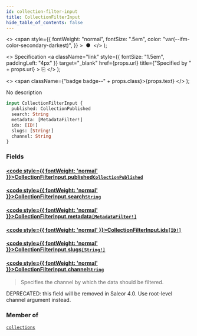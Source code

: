```yaml
---
id: collection-filter-input
title: CollectionFilterInput
hide_table_of_contents: false
---
```


  <>
    <span
      style={{
        fontWeight: "normal",
        fontSize: ".5em",
        color: "var(--ifm-color-secondary-darkest)",
      }}
    >
      &nbsp;●&nbsp;
    </span>
  </>
);

  <>
    Specification
    <a
      className="link"
      style={{ fontSize: "1.5em", paddingLeft: "4px" }}
      target="\_blank"
      href={props.url}
      title={"Specified by " + props.url}
    >
      ⎘
    </a>
  </>
);

  <>
    <span className={"badge badge--" + props.class}>{props.text}</span>
  </>
);

No description

```graphql
input CollectionFilterInput {
  published: CollectionPublished
  search: String
  metadata: [MetadataFilter!]
  ids: [ID!]
  slugs: [String!]
  channel: String
}
```

### Fields

#### [<code style={{ fontWeight: 'normal' }}>CollectionFilterInput.<b>published</b></code>](#)<Bullet />[`CollectionPublished`](../../api-reference/enums/collection-published) <Badge class="secondary" text="enum"/>

>

#### [<code style={{ fontWeight: 'normal' }}>CollectionFilterInput.<b>search</b></code>](#)<Bullet />[`String`](../../api-reference/scalars/string) <Badge class="secondary" text="scalar"/>

>

#### [<code style={{ fontWeight: 'normal' }}>CollectionFilterInput.<b>metadata</b></code>](#)<Bullet />[`[MetadataFilter!]`](../../api-reference/inputs/metadata-filter) <Badge class="secondary" text="list"/> <Badge class="secondary" text="input"/>

>

#### [<code style={{ fontWeight: 'normal' }}>CollectionFilterInput.<b>ids</b></code>](#)<Bullet />[`[ID!]`](../../api-reference/scalars/id) <Badge class="secondary" text="list"/> <Badge class="secondary" text="scalar"/>

>

#### [<code style={{ fontWeight: 'normal' }}>CollectionFilterInput.<b>slugs</b></code>](#)<Bullet />[`[String!]`](../../api-reference/scalars/string) <Badge class="secondary" text="list"/> <Badge class="secondary" text="scalar"/>

>

#### [<code style={{ fontWeight: 'normal' }}>CollectionFilterInput.<b>channel</b></code>](#)<Bullet />[`String`](../../api-reference/scalars/string) <Badge class="secondary" text="scalar"/>

> Specifies the channel by which the data should be filtered.

DEPRECATED: this field will be removed in Saleor 4.0. Use root-level channel argument instead.

>

### Member of

[`collections`](../../api-reference/queries/collections) <Badge class="secondary" text="query"/>
